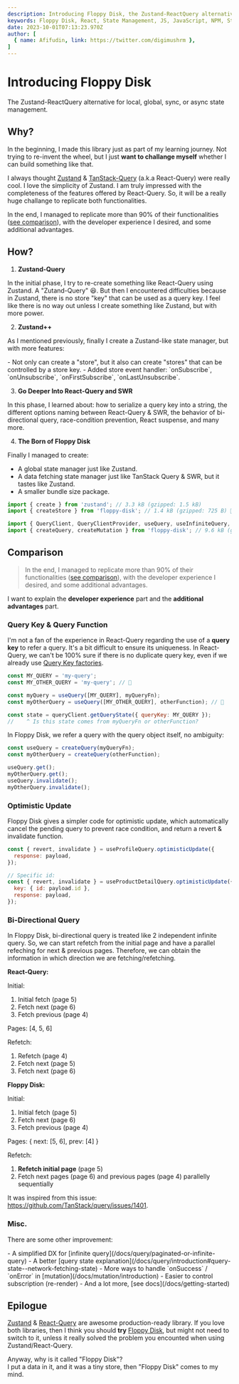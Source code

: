 ```yaml
---
description: Introducing Floppy Disk, the Zustand-ReactQuery alternative for local, global, sync, or async state management.
keywords: Floppy Disk, React, State Management, JS, JavaScript, NPM, Store, TanStack-Query, Zustand, Alternative
date: 2023-10-01T07:13:23.970Z
author: [
  { name: Afifudin, link: https://twitter.com/digimushrm },
]
---
```



<Meta />

# Introducing Floppy Disk

The Zustand-ReactQuery alternative for local, global, sync, or async state management.

## Why?

In the beginning, I made this library just as part of my learning journey.
Not trying to re-invent the wheel, but I just **want to challange myself** whether I can build something like that.

I always thought [Zustand](https://github.com/pmndrs/zustand) & [TanStack-Query](https://tanstack.com/query) (a.k.a React-Query) were really cool.
I love the simplicity of Zustand.
I am truly impressed with the completeness of the features offered by React-Query.
So, it will be a really huge challange to replicate both functionalities.

In the end, I managed to replicate more than 90% of their functionalities ([see comparison](/docs/comparison)),
with the developer experience I desired, and some additional advantages.

## How?

1. **Zustand-Query**

In the initial phase, I try to re-create something like React-Query using Zustand.
A "Zutand-Query" 😆.
But then I encountered difficulties because in Zustand, there is no store "key" that can be used as a query key.
I feel like there is no way out unless I create something like Zustand, but with more power.

2. **Zustand++**

As I mentioned previously, finally I create a Zustand-like state manager, but with more features:

<div>
- Not only can create a "store", but it also can create "stores" that can be controlled by a store key.
- Added store event handler: `onSubscribe`, `onUnsubscribe`, `onFirstSubscribe`, `onLastUnsubscribe`.
</div>

3. **Go Deeper Into React-Query and SWR**

In this phase, I learned about:
how to serialize a query key into a string,
the different options naming between React-Query & SWR,
the behavior of bi-directional query,
race-condition prevention, React suspense, and many more.

4. **The Born of Floppy Disk**

Finally I managed to create:

- A global state manager just like Zustand.
- A data fetching state manager just like TanStack Query & SWR, but it tastes like Zustand.
- A smaller bundle size package.

```js
import { create } from 'zustand'; // 3.3 kB (gzipped: 1.5 kB)
import { createStore } from 'floppy-disk'; // 1.4 kB (gzipped: 725 B) 🎉

import { QueryClient, QueryClientProvider, useQuery, useInfiniteQuery, useMutation } from '@tanstack/react-query'; // 41 kB (gzipped: 11 kB)
import { createQuery, createMutation } from 'floppy-disk'; // 9.6 kB (gzipped: 3.2 kB) 🎉
```

<div className="h-6" />

## Comparison

> In the end, I managed to replicate more than 90% of their functionalities ([see comparison](/docs/comparison)),
> with the developer experience I desired, and some additional advantages.

I want to explain the **developer experience** part and the **additional advantages** part.

### Query Key & Query Function

I'm not a fan of the experience in React-Query regarding the use of a **query key** to refer a query.
It's a bit difficult to ensure its uniqueness.
In React-Query, we can't be 100% sure if there is no duplicate query key,
even if we already use [Query Key factories](https://tkdodo.eu/blog/effective-react-query-keys#use-query-key-factories).

```jsx
const MY_QUERY = 'my-query';
const MY_OTHER_QUERY = 'my-query'; // 🔴

const myQuery = useQuery([MY_QUERY], myQueryFn);
const myOtherQuery = useQuery([MY_OTHER_QUERY], otherFunction); // 🔴

const state = queryClient.getQueryState({ queryKey: MY_QUERY });
//    ^ Is this state comes from myQueryFn or otherFunction?
```

In Floppy Disk, we refer a query with the query object itself, no ambiguity:

```jsx
const useQuery = createQuery(myQueryFn);
const myOtherQuery = createQuery(otherFunction);

useQuery.get();
myOtherQuery.get();
useQuery.invalidate();
myOtherQuery.invalidate();
```

### Optimistic Update

Floppy Disk gives a simpler code for optimistic update,
which automatically cancel the pending query to prevent race condition,
and return a revert & invalidate function.

```jsx
const { revert, invalidate } = useProfileQuery.optimisticUpdate({
  response: payload,
});

// Specific id:
const { revert, invalidate } = useProductDetailQuery.optimisticUpdate({
  key: { id: payload.id },
  response: payload,
});
```

### Bi-Directional Query

In Floppy Disk, bi-directional query is treated like 2 independent infinite query.
So, we can start refetch from the initial page and have a parallel refeching for next & previous pages.
Therefore, we can obtain the information in which direction we are fetching/refetching.

<section className="pt-6 pb-2 -mb-2 overflow-x-auto -mr-6">
<div className="flex gap-3 [&_ol]:!mt-0 text-sm [&_p_strong]:text-base">

<div className="p-3 border rounded min-w-[15rem]">

**React-Query:**

Initial:

1. Initial fetch (page 5)
2. Fetch next (page 6)
3. Fetch previous (page 4)

Pages: [4, 5, 6]

Refetch:

1. Refetch (page 4)
2. Fetch next (page 5)
3. Fetch next (page 6)

</div>
<div className="p-3 border rounded min-w-[16rem]">

**Floppy Disk:**

Initial:

1. Initial fetch (page 5)
2. Fetch next (page 6)
3. Fetch previous (page 4)

Pages: \{ next: [5, 6], prev: [4] \}

Refetch:

1. **Refetch initial page** (page 5)
2. Fetch next pages (page 6) and previous pages (page 4) parallelly sequentially

</div>

</div>
</section>

It was inspired from this issue: https://github.com/TanStack/query/issues/1401.

### Misc.

There are some other improvement:

<div>
- A simplified DX for [infinite query](/docs/query/paginated-or-infinite-query)
- A better [query state explanation](/docs/query/introduction#query-state--network-fetching-state)
- More ways to handle `onSuccess` / `onError` in [mutation](/docs/mutation/introduction)
- Easier to control subscription (re-render)
- And a lot more, [see docs](/docs/getting-started)
</div>

<div className="h-6" />

## Epilogue

[Zustand](https://github.com/pmndrs/zustand) & [React-Query](https://tanstack.com/query) are awesome production-ready library.
If you love both libraries, then I think you should **try** [Floppy Disk](/), but might not need to switch to it,
unless it really solved the problem you encounted when using Zustand/React-Query.

<div className="text-sm pt-12 opacity-80">
Anyway, why is it called "Floppy Disk"?<br/>
I put a data in it, and it was a tiny store, then "Floppy Disk" comes to my mind.
</div>
